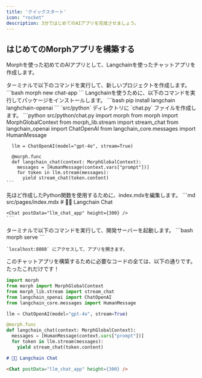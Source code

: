 ```yaml
---
title: 'クイックスタート'
icon: "rocket"
description: 3分ではじめてのAIアプリを完成させましょう。
---
```


## はじめてのMorphアプリを構築する

Morphを使った初めてのAIアプリとして、Langchainを使ったチャットアプリを作成します。

<Steps>
  <Step title="プロジェクトの初期化">
    ターミナルで以下のコマンドを実行して、新しいプロジェクトを作成します。
    ```bash
    morph new chat-app
    ```
  </Step>
  <Step title="パッケージをインストールする">
    Langchainを使うために、以下のコマンドを実行してパッケージをインストールします。
    ```bash
    pip install langchain langhchain-openai
    ```
  </Step>
  <Step title="chat.pyを作成する">
    `src/python` ディレクトリに `chat.py` ファイルを作成します。
    ```python src/python/chat.py
      import morph
      from morph import MorphGlobalContext
      from morph_lib.stream import stream_chat
      from langchain_openai import ChatOpenAI
      from langchain_core.messages import HumanMessage

      llm = ChatOpenAI(model="gpt-4o", stream=True)

      @morph.func
      def langchain_chat(context: MorphGlobalContext):
        messages = [HumanMessage(context.vars["prompt"])]
        for token in llm.stream(messages):
          yield stream_chat(token.content)
    ```
  </Step>
  <Step title="index.mdxを編集する">
    先ほど作成したPython関数を使用するために、index.mdxを編集します。
    ```md src/pages/index.mdx
    # 🦜🔗 Langchain Chat

    <Chat postData="llm_chat_app" height={300} />
    ```
  </Step>
  <Step title="ローカルサーバーを起動する">
    ターミナルで以下のコマンドを実行して、開発サーバーを起動します。
    ```bash
    morph serve
    ```

    `localhost:8080` にアクセスして、アプリを開きます。
  </Step>
</Steps>


このチャットアプリを構築するために必要なコードの全ては、以下の通りです。たったこれだけです！


<CodeGroup>

```python src/python/chat.py
import morph
from morph import MorphGlobalContext
from morph_lib.stream import stream_chat
from langchain_openai import ChatOpenAI
from langchain_core.messages import HumanMessage

llm = ChatOpenAI(model="gpt-4o", stream=True)

@morph.func
def langchain_chat(context: MorphGlobalContext):
  messages = [HumanMessage(context.vars["prompt"])]
  for token in llm.stream(messages):
    yield stream_chat(token.content)
```

```md src/pages/index.mdx
# 🦜🔗 Langchain Chat

<Chat postData="llm_chat_app" height={300} />
```


</CodeGroup>
